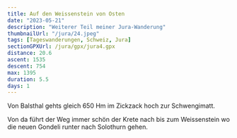 ```yaml
---
title: Auf den Weissenstein von Osten
date: "2023-05-21"
description: "Weiterer Teil meiner Jura-Wanderung"
thumbnailUrl: "/jura/24.jpeg"
tags: [Tageswanderungen, Schweiz, Jura]
sectionGPXUrl: /jura/gpx/jura4.gpx
distance: 20.6
ascent: 1535
descent: 754
max: 1395
duration: 5.5
days: 1
---
```


Von Balsthal gehts gleich 650 Hm im Zickzack hoch zur Schwengimatt.

Von da führt der Weg immer schön der Krete nach bis zum Weissenstein wo die neuen Gondeli runter nach Solothurn gehen.

<Img imageUrl="/jura/21.jpeg" description="" />
<Img imageUrl="/jura/22.jpeg" description="" />
<Img imageUrl="/jura/23.jpeg" description="" />
<Img imageUrl="/jura/24.jpeg" description="" />
<Img imageUrl="/jura/25.jpeg" description="" />
<Img imageUrl="/jura/26.jpeg" description="" />

